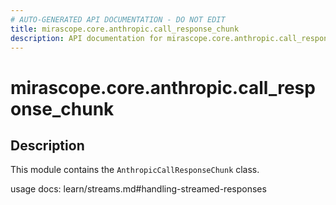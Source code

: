 ```yaml
---
# AUTO-GENERATED API DOCUMENTATION - DO NOT EDIT
title: mirascope.core.anthropic.call_response_chunk
description: API documentation for mirascope.core.anthropic.call_response_chunk
---
```


# mirascope.core.anthropic.call_response_chunk

<ApiType type="Module" />

## Description

This module contains the `AnthropicCallResponseChunk` class.

usage docs: learn/streams.md#handling-streamed-responses


